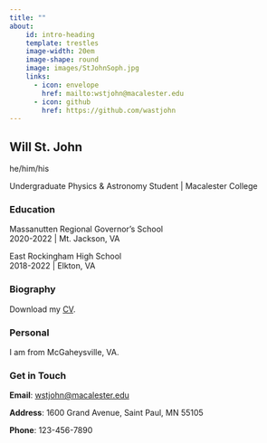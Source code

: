 ```yaml
---
title: ""
about:
    id: intro-heading
    template: trestles
    image-width: 20em
    image-shape: round
    image: images/StJohnSoph.jpg
    links:
      - icon: envelope
        href: mailto:wstjohn@macalester.edu
      - icon: github
        href: https://github.com/wastjohn
---
```


:::{#intro-heading}
## Will St. John

he/him/his 

Undergraduate Physics & Astronomy Student | Macalester College

### Education

Massanutten Regional Governor's School <br>
2020-2022 | Mt. Jackson, VA

East Rockingham High School <br>
2018-2022 | Elkton, VA
:::

### Biography



<i class='bi-download'></i> Download my <a href="https://drive.google.com/file/d/1YRUHdXXgEBFzN886aU65fDeDUsIB1yK6/view?usp=sharing" target="_blank">CV</a>.

### Personal

I am from McGaheysville, VA.

### Get in Touch

**Email**: <a href='mailto:wstjohn@macalester.edu'>wstjohn@macalester.edu</a>

**Address**: 1600 Grand Avenue, Saint Paul, MN 55105

**Phone**: 123-456-7890